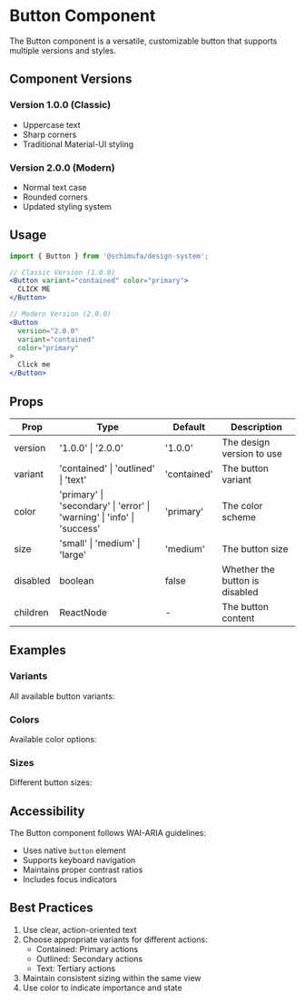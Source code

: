 
<Meta title="Components/Button/Documentation" />

# Button Component

The Button component is a versatile, customizable button that supports multiple versions and styles.

## Component Versions

### Version 1.0.0 (Classic)
- Uppercase text
- Sharp corners
- Traditional Material-UI styling

### Version 2.0.0 (Modern)
- Normal text case
- Rounded corners
- Updated styling system

## Usage

```jsx
import { Button } from '@schimufa/design-system';

// Classic Version (1.0.0)
<Button variant="contained" color="primary">
  CLICK ME
</Button>

// Modern Version (2.0.0)
<Button 
  version="2.0.0"
  variant="contained" 
  color="primary"
>
  Click me
</Button>
```

## Props

| Prop | Type | Default | Description |
|------|------|---------|-------------|
| version | '1.0.0' \| '2.0.0' | '1.0.0' | The design version to use |
| variant | 'contained' \| 'outlined' \| 'text' | 'contained' | The button variant |
| color | 'primary' \| 'secondary' \| 'error' \| 'warning' \| 'info' \| 'success' | 'primary' | The color scheme |
| size | 'small' \| 'medium' \| 'large' | 'medium' | The button size |
| disabled | boolean | false | Whether the button is disabled |
| children | ReactNode | - | The button content |

## Examples

### Variants
All available button variants:
<Canvas of={ButtonStories.Variants} />

### Colors
Available color options:
<Canvas of={ButtonStories.Colors} />

### Sizes
Different button sizes:
<Canvas of={ButtonStories.Sizes} />

## Accessibility

The Button component follows WAI-ARIA guidelines:
- Uses native `button` element
- Supports keyboard navigation
- Maintains proper contrast ratios
- Includes focus indicators

## Best Practices

1. Use clear, action-oriented text
2. Choose appropriate variants for different actions:
   - Contained: Primary actions
   - Outlined: Secondary actions
   - Text: Tertiary actions
3. Maintain consistent sizing within the same view
4. Use color to indicate importance and state 